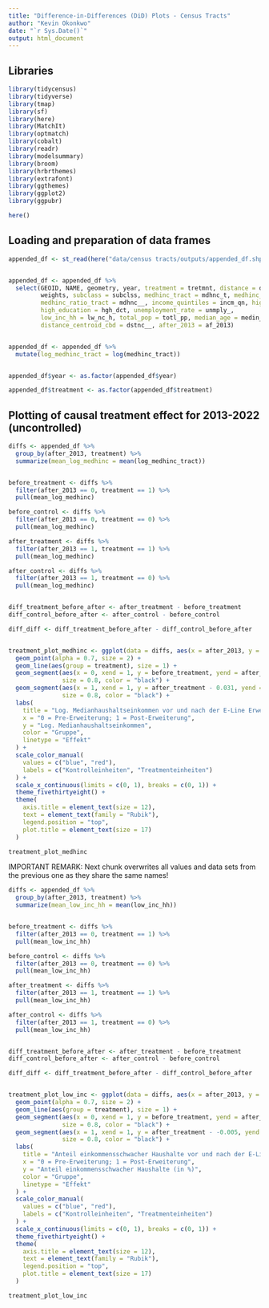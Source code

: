 ```yaml
---
title: "Difference-in-Differences (DiD) Plots - Census Tracts"
author: "Kevin Okonkwo"
date: "`r Sys.Date()`"
output: html_document
---
```


## Libraries

```r

library(tidycensus)
library(tidyverse)
library(tmap)
library(sf)
library(here)
library(MatchIt)
library(optmatch)
library(cobalt)
library(readr)
library(modelsummary)
library(broom)
library(hrbrthemes)
library(extrafont)
library(ggthemes)
library(ggplot2)
library(ggpubr)

here()

```

## Loading and preparation of data frames

```r

appended_df <- st_read(here("data/census tracts/outputs/appended_df.shp"))


appended_df <- appended_df %>% 
  select(GEOID, NAME, geometry, year, treatment = tretmnt, distance = distanc,
         weights, subclass = subclss, medhinc_tract = mdhnc_t, medhinc_county = mdhnc_c,
         medhinc_ratio_tract = mdhnc__, income_quintiles = incm_qn, high_inc_mobility = hgh_nc_,
         high_education = hgh_dct, unemployment_rate = unmply_,
         low_inc_hh = lw_nc_h, total_pop = totl_pp, median_age = medin_g, median_rent = mdn_rnt,
         distance_centroid_cbd = dstnc__, after_2013 = af_2013)


appended_df <- appended_df %>%
  mutate(log_medhinc_tract = log(medhinc_tract))


appended_df$year <- as.factor(appended_df$year)

appended_df$treatment <- as.factor(appended_df$treatment)

```

## Plotting of causal treatment effect for 2013-2022 (uncontrolled)

```r

diffs <- appended_df %>% 
  group_by(after_2013, treatment) %>% 
  summarize(mean_log_medhinc = mean(log_medhinc_tract))


before_treatment <- diffs %>%
  filter(after_2013 == 0, treatment == 1) %>% 
  pull(mean_log_medhinc)

before_control <- diffs %>%
  filter(after_2013 == 0, treatment == 0) %>% 
  pull(mean_log_medhinc)

after_treatment <- diffs %>%
  filter(after_2013 == 1, treatment == 1) %>% 
  pull(mean_log_medhinc)

after_control <- diffs %>%
  filter(after_2013 == 1, treatment == 0) %>% 
  pull(mean_log_medhinc)


diff_treatment_before_after <- after_treatment - before_treatment
diff_control_before_after <- after_control - before_control

diff_diff <- diff_treatment_before_after - diff_control_before_after


treatment_plot_medhinc <- ggplot(data = diffs, aes(x = after_2013, y = mean_log_medhinc, color = factor(treatment))) +
  geom_point(alpha = 0.7, size = 2) +
  geom_line(aes(group = treatment), size = 1) +
  geom_segment(aes(x = 0, xend = 1, y = before_treatment, yend = after_treatment - 0.031, linetype = "Vorhergesagter Trend ohne Erweiterung"), 
               size = 0.8, color = "black") +
  geom_segment(aes(x = 1, xend = 1, y = after_treatment - 0.031, yend = after_treatment, linetype = "Tatsächlicher Trend mit Erweiterung"), 
               size = 0.8, color = "black") +
  labs(
    title = "Log. Medianhaushaltseinkommen vor und nach der E-Line Erweiterung - Census Tracts im Zeitraum von 2013-2022", 
    x = "0 = Pre-Erweiterung; 1 = Post-Erweiterung", 
    y = "Log. Medianhaushaltseinkommen",
    color = "Gruppe",
    linetype = "Effekt"
  ) +
  scale_color_manual(
    values = c("blue", "red"), 
    labels = c("Kontrolleinheiten", "Treatmenteinheiten")
  ) +
  scale_x_continuous(limits = c(0, 1), breaks = c(0, 1)) +
  theme_fivethirtyeight() +
  theme(
    axis.title = element_text(size = 12), 
    text = element_text(family = "Rubik"),
    legend.position = "top",
    plot.title = element_text(size = 17)
  )

treatment_plot_medhinc


```

IMPORTANT REMARK: Next chunk overwrites all values and data sets from the previous one as they share the same names! 

```r

diffs <- appended_df %>% 
  group_by(after_2013, treatment) %>% 
  summarize(mean_low_inc_hh = mean(low_inc_hh))


before_treatment <- diffs %>%
  filter(after_2013 == 0, treatment == 1) %>% 
  pull(mean_low_inc_hh)

before_control <- diffs %>%
  filter(after_2013 == 0, treatment == 0) %>% 
  pull(mean_low_inc_hh)

after_treatment <- diffs %>%
  filter(after_2013 == 1, treatment == 1) %>% 
  pull(mean_low_inc_hh)

after_control <- diffs %>%
  filter(after_2013 == 1, treatment == 0) %>% 
  pull(mean_low_inc_hh)


diff_treatment_before_after <- after_treatment - before_treatment
diff_control_before_after <- after_control - before_control

diff_diff <- diff_treatment_before_after - diff_control_before_after


treatment_plot_low_inc <- ggplot(data = diffs, aes(x = after_2013, y = mean_low_inc_hh, color = treatment))+
  geom_point(alpha = 0.7, size = 2) +
  geom_line(aes(group = treatment), size = 1) +
  geom_segment(aes(x = 0, xend = 1, y = before_treatment, yend = after_treatment - -0.005, linetype = "Vorhergesagter Trend ohne Erweiterung"), 
               size = 0.8, color = "black") +
  geom_segment(aes(x = 1, xend = 1, y = after_treatment - -0.005, yend = after_treatment, linetype = "Tatsächlicher Trend mit Erweiterung"), 
               size = 0.8, color = "black") +
  labs(
    title = "Anteil einkommensschwacher Haushalte vor und nach der E-Line Erweiterung - Census Tracts im Zeitraum von 2013-2022", 
    x = "0 = Pre-Erweiterung; 1 = Post-Erweiterung", 
    y = "Anteil einkommensschwacher Haushalte (in %)",
    color = "Gruppe",
    linetype = "Effekt"
  ) +
  scale_color_manual(
    values = c("blue", "red"), 
    labels = c("Kontrolleinheiten", "Treatmenteinheiten")
  ) +
  scale_x_continuous(limits = c(0, 1), breaks = c(0, 1)) +
  theme_fivethirtyeight() +
  theme(
    axis.title = element_text(size = 12), 
    text = element_text(family = "Rubik"),
    legend.position = "top",
    plot.title = element_text(size = 17)
  )

treatment_plot_low_inc

```
